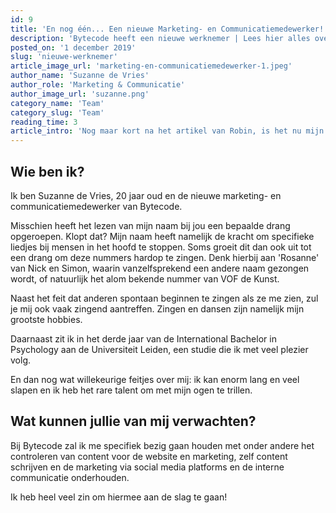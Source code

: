 ```yaml
---
id: 9
title: 'En nog één... Een nieuwe Marketing- en Communicatiemedewerker!'
description: 'Bytecode heeft een nieuwe werknemer | Lees hier alles over onze nieuwe aanwinst, van haar werkzaamheden tot aan onbelangrijke feitjes'
posted_on: '1 december 2019'
slug: 'nieuwe-werknemer'
article_image_url: 'marketing-en-communicatiemedewerker-1.jpeg'
author_name: 'Suzanne de Vries'
author_role: 'Marketing & Communicatie'
author_image_url: 'suzanne.png'
category_name: 'Team'
category_slug: 'Team'
reading_time: 3
article_intro: 'Nog maar kort na het artikel van Robin, is het nu mijn beurt! Zoals zij ook al beschreef wordt Bytecode steeds groter en zo ook het team. In dit artikel zal ik mijzelf voorstellen en uitleggen wat mijn functie in zal gaan houden.'
---
```


## Wie ben ik?

Ik ben Suzanne de Vries, 20 jaar oud en de nieuwe marketing- en communicatiemedewerker van Bytecode.

Misschien heeft het lezen van mijn naam bij jou een bepaalde drang opgeroepen. Klopt dat? Mijn naam heeft namelijk de kracht om specifieke liedjes bij mensen in het hoofd te stoppen. Soms groeit dit dan ook uit tot een drang om deze nummers hardop te zingen. Denk hierbij aan 'Rosanne' van Nick en Simon, waarin vanzelfsprekend een andere naam gezongen wordt, of natuurlijk het alom bekende nummer van VOF de Kunst.

Naast het feit dat anderen spontaan beginnen te zingen als ze me zien, zul je mij ook vaak zingend aantreffen. Zingen en dansen zijn namelijk mijn grootste hobbies.

Daarnaast zit ik in het derde jaar van de International Bachelor in Psychology aan de Universiteit Leiden, een studie die ik met veel plezier volg.

En dan nog wat willekeurige feitjes over mij: ik kan enorm lang en veel slapen en ik heb het rare talent om met mijn ogen te trillen.


## Wat kunnen jullie van mij verwachten?

Bij Bytecode zal ik me specifiek bezig gaan houden met onder andere het controleren van content voor de website en marketing, zelf content schrijven en de marketing via social media platforms en de interne communicatie onderhouden.

Ik heb heel veel zin om hiermee aan de slag te gaan!
